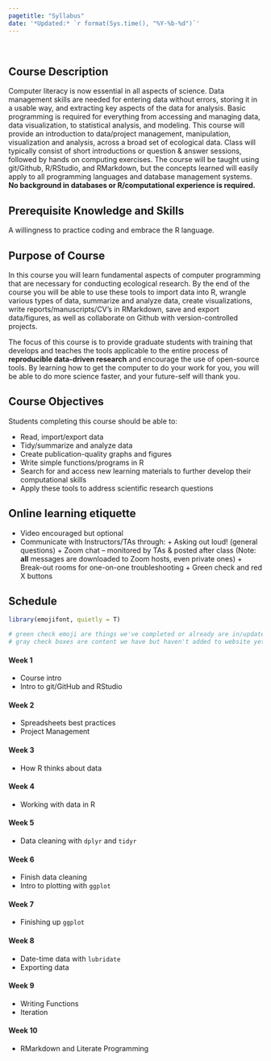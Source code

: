 ```yaml
---
pagetitle: "Syllabus"
date: '*Updated:* `r format(Sys.time(), "%Y-%b-%d")`'
---
```


<br>

## Course Description

Computer literacy is now essential in all aspects of science. Data management skills are needed for entering data without errors, storing it in a usable way, and extracting key aspects of the data for analysis. Basic programming is required for everything from accessing and managing data, data visualization, to statistical analysis, and modeling. This course will provide an introduction to data/project management, manipulation, visualization and analysis, across a broad set of ecological data. Class will typically consist of short introductions or question & answer sessions, followed by hands on computing exercises. The course will be taught using git/Github, R/RStudio, and RMarkdown, but the concepts learned will easily apply to all programming languages and database management systems. **No background in databases or R/computational experience is required.**

## Prerequisite Knowledge and Skills

A willingness to practice coding and embrace the R language.

## Purpose of Course

In this course you will learn fundamental aspects of computer programming that are necessary for conducting ecological research. By the end of the course you will be able to use these tools to import data into R, wrangle various types of data, summarize and analyze data, create visualizations, write reports/manuscripts/CV’s in RMarkdown, save and export data/figures, as well as collaborate on Github with version-controlled projects.  

The focus of this course is to provide graduate students with training that develops and teaches the tools applicable to the entire process of **reproducible data-driven research** and encourage the use of open-source tools. By learning how to get the computer to do your work for you, you will be able to do more science faster, and your future-self will thank you.

## Course Objectives

Students completing this course should be able to:

 - Read, import/export data
 - Tidy/summarize and analyze data
 - Create publication-quality graphs and figures
 - Write simple functions/programs in R
 - Search for and access new learning materials to further develop their computational skills
 - Apply these tools to address scientific research questions

## Online learning etiquette  

 - Video encouraged but optional
 - Communicate with Instructors/TAs through: 
        + Asking out loud! (general questions)
        + Zoom chat -- monitored by TAs & posted after class (Note: **all** messages are downloaded to Zoom hosts, even private ones)
        + Break-out rooms for one-on-one troubleshooting
        + Green check and red X buttons     

## Schedule

<!-- 
previously used the emo package now using emojifont as it's CRAN ready
devtools::install_github("hadley/emo") 
http://emoji.muan.co/ to look up emoji

/-->

```r

library(emojifont, quietly = T)

# green check emoji are things we've completed or already are in/updated, 
# gray check boxes are content we have but haven't added to website yet
```

#### Week 1
- Course intro
- Intro to git/GitHub and RStudio

#### Week 2
- Spreadsheets best practices
- Project Management
 
#### Week 3
- How R thinks about data

#### Week 4
- Working with data in R

#### Week 5
- Data cleaning with `dplyr` and `tidyr`

#### Week 6
- Finish data cleaning
- Intro to plotting with `ggplot`

#### Week 7
- Finishing up `ggplot`

#### Week 8
- Date-time data with `lubridate`
- Exporting data

#### Week 9
- Writing Functions
- Iteration

#### Week 10
- RMarkdown and Literate Programming
